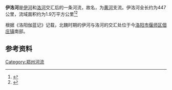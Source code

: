 '''伊洛河'''是[[伊河|伊河]]和[[洛河_(黄河)|洛河]]交汇后的一条河流，故名，为[[黄河|黄河]]支流。伊洛河全长约为447公里，流域面积约为1.9万平方公里<ref name="zzswj">{{cite web|title=郑州水利概况|url=http://www.zzsl.gov.cn/index.jsp?id=ff8080811c8edf9d011c8f57495d0037&id_id=A101001&name=varticles|publisher=郑州市水务局|archiveurl=https://web.archive.org/web/20110823115843/http://www.zzsl.gov.cn/index.jsp?id=ff8080811c8edf9d011c8f57495d0037&id_id=A101001&name=varticles|archivedate=2011-08-23|deadurl=yes}}</ref><ref>{{Cite web|title=河南省都有哪些河流？河南省河流情况介绍|url=http://lishi.zhuixue.net/2016/1203/51272.html|access-date=2021-11-24|date=2016-12-03|work=中国历史网|archive-date=2019-04-06|archive-url=https://web.archive.org/web/20190406091331/http://lishi.zhuixue.net/2016/1203/51272.html|dead-url=no}}</ref>

根据《洛阳伽蓝记》记载，北魏时期的伊河与洛河的交汇处位于今[[洛阳市|洛阳市]][[偃师区|偃师区]][[佃庄镇|佃庄镇]]南部。

== 参考资料 ==
{{reflist}}

{{黄河}}
{{郑州水系}}

[[Category:郑州河流|Category:郑州河流]]
